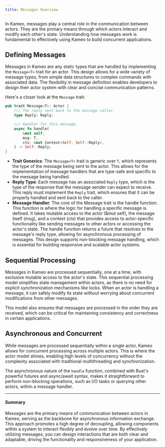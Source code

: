 ```yaml
---
title: Messages Overview
---
```


In Kameo, messages play a central role in the communication between actors. They are the primary means through which actors interact and modify each other's state. Understanding how messages work is fundamental to effectively using Kameo to build concurrent applications.

## **Defining Messages**

Messages in Kameo are any static types that are handled by implementing the `Message<T>` trait for an actor. This design allows for a wide variety of message types, from simple data structures to complex commands with associated data. The flexibility in message definition enables developers to design their actor system with clear and concise communication patterns.

Here's a closer look at the `Message` trait:

```rust
pub trait Message<T>: Actor {
    /// The reply sent back to the message caller.
    type Reply: Reply;

    /// Handler for this message.
    async fn handle(
        &mut self,
        msg: T,
        ctx: &mut Context<Self, Self::Reply>,
    ) -> Self::Reply;
}
```

- **Trait Generics**: The `Message<T>` trait is generic over `T`, which represents the type of the message being sent to the actor. This allows for the implementation of message handlers that are type-safe and specific to the message being handled.
- **Reply Type**: Each message has an associated `Reply` type, which is the type of the response that the message sender can expect to receive. This reply must implement the `Reply` trait, which ensures that it can be properly handled and sent back to the caller.
- **Message Handler**: The core of the Message trait is the handle function. This function is where the logic for handling a specific message is defined. It takes mutable access to the actor (&mut self), the message itself (msg), and a context (ctx) that provides access to actor-specific functionality like sending messages to other actors or accessing the actor's state. The handle function returns a future that resolves to the message's reply type, allowing for asynchronous processing of messages. This design supports non-blocking message handling, which is essential for building responsive and scalable actor systems.

## Sequential Processing

Messages in Kameo are processed sequentially, one at a time, with exclusive mutable access to the actor's state. This sequential processing model simplifies state management within actors, as there is no need for explicit synchronization mechanisms like locks. When an actor is handling a message, it can safely modify its state without worrying about concurrent modifications from other messages.

This model also ensures that messages are processed in the order they are received, which can be critical for maintaining consistency and correctness in certain applications.

## Asynchronous and Concurrent

While messages are processed sequentially within a single actor, Kameo allows for concurrent processing across multiple actors. This is where the actor model shines, enabling high levels of concurrency without the complexity associated with traditional multithreading and synchronization.

The asynchronous nature of the `handle` function, combined with Rust's powerful futures and async/await syntax, makes it straightforward to perform non-blocking operations, such as I/O tasks or querying other actors, within a message handler.

---

#### Summary

Messages are the primary means of communication between actors in Kameo, serving as the backbone for asynchronous information exchange. This approach promotes a high degree of decoupling, allowing components within a system to interact flexibly and evolve over time. By effectively utilizing messages, you can design interactions that are both clear and adaptable, driving the functionality and responsiveness of your application.
